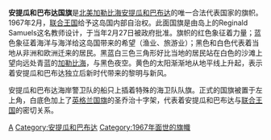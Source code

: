 {{National flag infobox|
Name = 安地卡及巴布達|
Article = |
Image = Flag of Antigua and Barbuda.svg|
Use = 111100|
Symbol = |
Proportion = 2:3|
Adoption = 1967年2月27日|
Design = 由兩邊的紅色直角三角形，與中間的黑藍白倒三角形組成的旗幟。黑條中間是半輪黄色的太陽。 | 
Diminutive = |
Name2 = 安地卡及巴布達|
Article2 = |
Image2 = Coastguard Ensign of Antigua and Barbuda.svg|
Use2 =  000010|
Symbol2 = |
Proportion2 = 2:3|
Adoption2 = 1967年2月27日|
Design2 = 由兩邊的紅色直角三角形，與中間的黑藍白倒三角形組成的旗幟。白底色加上了[[英格兰国旗|英格兰国旗]]的圣乔治十字架，黑條中間是半輪黄色的太陽。此是海卫队队旗。 | 
Diminutive2 = |
}}
'''安提瓜和巴布达国旗'''是[[北美洲|北美]][[加勒比海|加勒比海]][[安提瓜和巴布达|安提瓜和巴布达]]的唯一合法代表国家的旗帜。1967年2月，[[联合王国|联合王国]]给予这岛国内部自治权。此面国旗是由岛上的Reginald Samuels这名教师设计，于当年2月27日被政府批准。旗帜的红色象征着力量；蓝色象征着海洋与海洋给这岛国带来的希望（渔业、旅游业）；黑色和白色代表着当地从非洲和欧洲迁来的居民。黑蓝白三色三角形好比当地的居民站在白色的沙滩上望向远处青蓝的[[加勒比海|加勒比海]]，与黑色夜空。黄色的太阳渐渐地从地平线上升起，表示着安提瓜和巴布达独立后新时代带来的黎明与新风。

安提瓜和巴布达海岸警卫队的船只上插着特殊的海卫队队旗。正式的国旗被置于左上角，白底色加上了[[英格兰国旗|英格兰国旗]]的圣乔治十字架，代表着安提瓜和巴布达与[[联合王国|联合王国]]的密切关系。

{{美洲题目|国旗}}

[[Category:国旗|A]]
[[Category:安提瓜和巴布达|Category:安提瓜和巴布达]]
[[Category:1967年面世的旗幟|Category:1967年面世的旗幟]]
